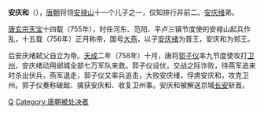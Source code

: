 '''安庆和'''（{{bd|8世纪||758年|catIdx=A}}），[[唐朝|唐朝]]将领[[安禄山|安禄山]]十一个儿子之一，仅知排行非前二。[[安庆绪|安庆绪]]弟。

[[唐玄宗|唐玄宗]][[天宝_(唐朝)|天宝]]十四载（755年），时任河东、范阳、平卢三镇节度使的安禄山起兵作乱，十五载（756年）正月称帝，国号[[大燕|大燕]]，以子[[安庆绪|安庆绪]]为晋王，安庆和为郑王。

后安庆绪弑父自立为帝。[[天成_(安庆绪)|天成]]二年（758年）十月，唐将[[郭子仪|郭子仪]]率九节度使攻打[[卫州|卫州]]，安庆绪动用邺城全部七万军队来救。郭子仪设伏，交战之际诈败，待燕军追来时杀出伏兵，燕军退走，郭子仪又率兵追击，大败安庆绪，俘虏安庆和，攻克卫州。郭子仪奏称破敌、擒获安庆和、收复卫州事。安庆和被解送京城[[长安|长安]]斩首。

{{DEFAULTSORT:A}}
[[Category:安姓|Q]]
[[Category:唐朝被处决者|Category:唐朝被处决者]]